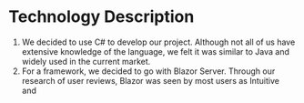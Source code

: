 # Technology Description

1. We decided to use C# to develop our project. Although not all of us have extensive knowledge of the language, we felt it was similar to Java and widely used in the current market.
2. For a framework, we decided to go with Blazor Server. Through our research of user reviews, Blazor was seen by most users as Intuitive and